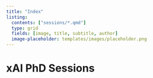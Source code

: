 ```yaml
---
title: "Index"
listing:
  contents: ["sessions/*.qmd"]
  type: grid
  fields: [image, title, subtitle, author]
  image-placeholder: templates/images/placeholder.png
---
```


# xAI PhD Sessions

![](templates/images/placeholder.png){width=0%}
